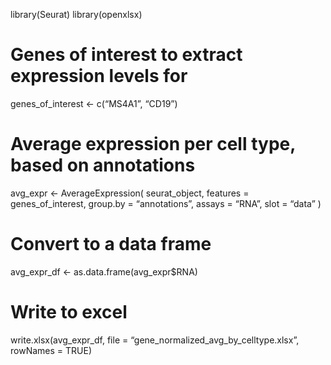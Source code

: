 library(Seurat)
library(openxlsx)

# Genes of interest to extract expression levels for
genes_of_interest <- c("MS4A1", "CD19”)

# Average expression per cell type, based on annotations
avg_expr <- AverageExpression(
  seurat_object,
  features = genes_of_interest,
  group.by = “annotations”,
  assays = "RNA",
  slot = "data"
)

# Convert to a data frame
avg_expr_df <- as.data.frame(avg_expr$RNA)

# Write to excel
write.xlsx(avg_expr_df, file = "gene_normalized_avg_by_celltype.xlsx", rowNames = TRUE)

